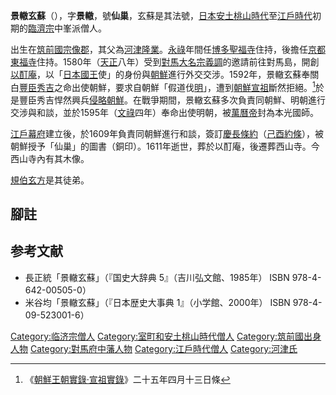 {{japanese|japanese=景轍 玄蘇|kana=けいてつ げんそ|romaji=Keitetsu Genso}}
'''景轍玄蘇'''（{{bd|1537年||1611年||catIdx=J}}），字'''景轍'''，號'''仙巢'''，玄蘇是其法號，[[日本|日本]][[安土桃山時代|安土桃山時代]]至[[江戶時代|江戶時代]]初期的[[臨濟宗|臨濟宗]]中峯派僧人。

出生在[[筑前國|筑前國]][[宗像郡|宗像郡]]，其父為[[河津隆業|河津隆業]]。[[永祿|永祿]]年間任[[博多|博多]][[聖福寺|聖福寺]]住持，後擔任[[京都|京都]][[東福寺|東福寺]]住持。1580年（[[天正_(日本)|天正]]八年）受到[[對馬|對馬]][[大名_(稱謂)|大名]][[宗義調|宗義調]]的邀請前往對馬島，開創[[以酊庵|以酊庵]]，以「[[日本國王|日本國王]]使」的身份與[[朝鮮王朝|朝鮮]]進行外交交涉。1592年，景轍玄蘇奉關白[[豐臣秀吉|豐臣秀吉]]之命出使朝鮮，要求自朝鮮「假道伐[[明|明]]」，遭到[[朝鮮宣祖|朝鮮宣祖]]斷然拒絕。<ref>《[http://sillok.history.go.kr/inspection/insp_king.jsp?id=wna_12504013_001&tabid=w 朝鮮王朝實錄·宣祖實錄]》二十五年四月十三日條</ref>於是豐臣秀吉悍然興兵[[萬曆朝鮮之役|侵略朝鮮]]。在戰爭期間，景轍玄蘇多次負責同朝鮮、明朝進行交涉與和談，並於1595年（[[文祿|文祿]]四年）奉命出使明朝，被[[萬曆帝|萬曆帝]]封為本光國師。

[[江戶幕府|江戶幕府]]建立後，於1609年負責同朝鮮進行和談，簽訂[[慶長條約|慶長條約]]（[[己酉約條|己酉約條]]），被朝鮮授予「仙巢」的圖書（銅印）。1611年逝世，葬於以酊庵，後遷葬西山寺。今西山寺內有其木像。

[[規伯玄方|規伯玄方]]是其徒弟。

==腳註==
{{reflist}}

== 参考文献 ==
*長正統「景轍玄蘇」（『国史大辞典 5』（吉川弘文館、1985年） ISBN 978-4-642-00505-0）
*米谷均「景轍玄蘇」（『日本歴史大事典 1』（小学館、2000年） ISBN 978-4-09-523001-6）

{{Normdaten}}
[[Category:临济宗僧人|Category:临济宗僧人]]
[[Category:室町和安土桃山時代僧人|Category:室町和安土桃山時代僧人]]
[[Category:筑前國出身人物|Category:筑前國出身人物]]
[[Category:對馬府中藩人物|Category:對馬府中藩人物]]
[[Category:江戶時代僧人|Category:江戶時代僧人]]
[[Category:河津氏|Category:河津氏]]
